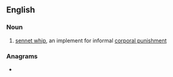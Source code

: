==English==

===Noun===
{{en-noun}}
# [[sennet whip]], an implement for informal [[corporal punishment]]

===Anagrams===
* {{l|en|goety}}